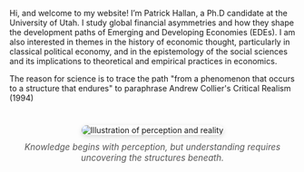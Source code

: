 
```{=html}
<div class="row g-4 align-items-start">
  
  <!-- Left: Photo -->
  <div class="col-12 col-md-3">

 
  </div>
  
  <!-- Middle: Bio -->
  <div class="col-12 col-md-6">
    <p>
      Hi, and welcome to my website! I’m Patrick Hallan, a Ph.D candidate at the University of Utah. I study global financial asymmetries and how they shape the development paths of Emerging and Developing Economies (EDEs). I am also interested in themes in the history of economic thought, particularly in classical political economy, and in the epistemology of the social sciences and its implications to theoretical and empirical practices in economics.
    </p>
The reason for science is to trace the path "from a phenomenon that occurs to a structure that endures" to paraphrase Andrew Collier's Critical Realism (1994)

</div>

<div style="text-align:center; margin-top:2.5rem; margin-bottom:2rem;">
  <img src="CR.png" 
       alt="Illustration of perception and reality"
       style="max-width:60%; border-radius:12px; box-shadow:0 3px 10px rgba(0,0,0,0.15);">
  <p style="font-style:italic; color:#555; font-size:0.95rem; margin-top:0.75rem;">
    Knowledge begins with perception, but understanding requires uncovering the structures beneath.
  </p>
</div>
```

